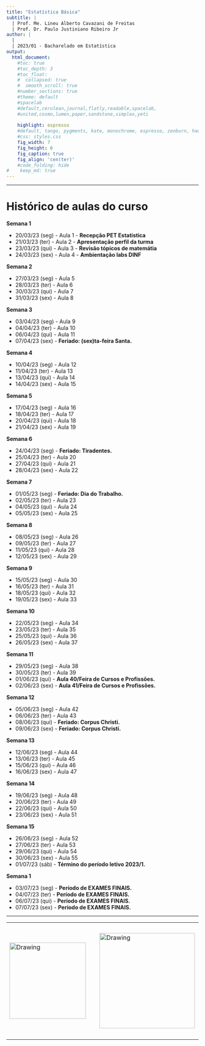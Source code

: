 ```yaml
---
title: "Estatística Básica"
subtitle: |
  | Prof. Me. Lineu Alberto Cavazani de Freitas
  | Prof. Dr. Paulo Justiniano Ribeiro Jr
author: |
  |
  | 2023/01 - Bacharelado em Estatística
output:
  html_document:                    
    #toc: true                       
    #toc_depth: 3                    
    #toc_float:                      
    #  collapsed: true
    #  smooth_scroll: true
    #number_sections: true           
    #theme: default
    #spacelab
    #default,cerulean,journal,flatly,readable,spacelab,
    #united,cosmo,lumen,paper,sandstone,simplex,yeti
    
    highlight: espresso
    #default, tango, pygments, kate, monochrome, espresso, zenburn, haddock, and textmate
    #css: styles.css                
    fig_width: 7                    
    fig_height: 6                   
    fig_caption: true               
    fig_align: 'cen(ter)'
    #code_folding: hide              
#    keep_md: true
---
```


---

# Histórico de aulas do curso

**Semana 1**

 - 20/03/23	(seg) - Aula 1 - **Recepção PET Estatística**
 - 21/03/23	(ter) - Aula 2 - **Apresentação perfil da turma**
 - 23/03/23	(qui) - Aula 3 - **Revisão tópicos de matemátia**
 - 24/03/23	(sex) - Aula 4 - **Ambientação labs DINF**

**Semana 2**

 - 27/03/23	(seg) - Aula 5
 - 28/03/23	(ter) - Aula 6
 - 30/03/23	(qui) - Aula 7
 - 31/03/23	(sex) - Aula 8

**Semana 3**

 - 03/04/23	(seg) - Aula 9
 - 04/04/23	(ter) - Aula 10
 - 06/04/23	(qui) - Aula 11
 - 07/04/23	(sex) - **Feriado: (sex)ta-feira Santa.**

**Semana 4**

 - 10/04/23	(seg) - Aula 12
 - 11/04/23	(ter) - Aula 13
 - 13/04/23	(qui) - Aula 14
 - 14/04/23	(sex) - Aula 15

**Semana 5**

 - 17/04/23	(seg) - Aula 16
 - 18/04/23	(ter) - Aula 17
 - 20/04/23	(qui) - Aula 18
 - 21/04/23	(sex) - Aula 19

**Semana 6**

 - 24/04/23	(seg) - **Feriado: Tiradentes.**
 - 25/04/23	(ter) - Aula 20
 - 27/04/23	(qui) - Aula 21
 - 28/04/23	(sex) - Aula 22

**Semana 7**

 - 01/05/23	(seg) - **Feriado: Dia do Trabalho.**
 - 02/05/23	(ter) - Aula 23
 - 04/05/23	(qui) - Aula 24
 - 05/05/23	(sex) - Aula 25

**Semana 8**

 - 08/05/23	(seg) - Aula 26
 - 09/05/23	(ter) - Aula 27
 - 11/05/23	(qui) - Aula 28
 - 12/05/23	(sex) - Aula 29

**Semana 9**

 - 15/05/23	(seg) - Aula 30
 - 16/05/23	(ter) - Aula 31
 - 18/05/23	(qui) - Aula 32
 - 19/05/23	(sex) - Aula 33

**Semana 10**

 - 22/05/23	(seg) - Aula 34
 - 23/05/23	(ter) - Aula 35
 - 25/05/23	(qui) - Aula 36
 - 26/05/23	(sex) - Aula 37

**Semana 11**

 - 29/05/23	(seg) - Aula 38
 - 30/05/23	(ter) - Aula 39
 - 01/06/23	(qui) - **Aula 40/Feira de Cursos e Profissões.**
 - 02/06/23	(sex) - **Aula 41/Feira de Cursos e Profissões.**

**Semana 12**

 - 05/06/23	(seg) - Aula 42
 - 06/06/23	(ter) - Aula 43
 - 08/06/23	(qui) - **Feriado: Corpus Christi.**
 - 09/06/23	(sex) - **Feriado: Corpus Christi.**

**Semana 13**

 - 12/06/23	(seg) - Aula 44
 - 13/06/23	(ter) - Aula 45
 - 15/06/23	(qui) - Aula 46
 - 16/06/23	(sex) - Aula 47

**Semana 14**

 - 19/06/23	(seg) - Aula 48
 - 20/06/23	(ter) - Aula 49
 - 22/06/23	(qui) - Aula 50
 - 23/06/23	(sex) - Aula 51

**Semana 15**

 - 26/06/23	(seg) - Aula 52
 - 27/06/23	(ter) - Aula 53
 - 29/06/23	(qui) - Aula 54
 - 30/06/23	(sex) - Aula 55
 - 01/07/23	(sáb) - **Término do período letivo 2023/1.**

**Semana 1**

 - 03/07/23	(seg) - **Período de EXAMES FINAIS.**
 - 04/07/23	(ter) - **Período de EXAMES FINAIS.**
 - 06/07/23	(qui) - **Período de EXAMES FINAIS.**
 - 07/07/23	(sex) - **Período de EXAMES FINAIS.**


---

<center>

<table><tr>

<td> <img src="img/ufpr-transparent-600px.png" alt="Drawing" style="width: 200px;"/> </td>

<td> &nbsp; &nbsp; &nbsp; &nbsp; &nbsp; &nbsp; </td>

<td> <img src="img/dest-texto-2.png" alt="Drawing" style="width: 250px;"/> </td>

<td> &nbsp; &nbsp; &nbsp; &nbsp; &nbsp; &nbsp; </td>

<td> <img src="img/leg.png" alt="Drawing" style="width: 300px;"/> </td>

</center>


<div class="tocify-extend-page" data-unique="tocify-extend-page" style="height: 0;"></div>